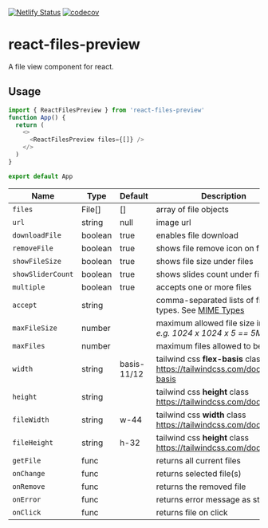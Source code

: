 
[![Netlify Status](https://api.netlify.com/api/v1/badges/f1c6d960-e969-4396-bdaa-33e245a72bf6/deploy-status)](https://app.netlify.com/sites/react-file-view/deploys)&nbsp;[![codecov](https://codecov.io/github/musama619/react-file-view/branch/main/graph/badge.svg?token=iBQkSenXLe)](https://codecov.io/github/musama619/react-file-view)

# react-files-preview
A file view component for react.

## Usage

```js
import { ReactFilesPreview } from 'react-files-preview'
function App() {
  return (
    <>
      <ReactFilesPreview files={[]} />
    </>
  )
}

export default App
```

| Name | Type  |  Default  | Description |
| ------------ | --------- | ------------ | --------- |
| `files` |  File[] | [] | array of file objects   |
|  `url` | string  | null  |  image url |
|  `downloadFile` | boolean  | true  | enables file download |
| `removeFile ` | boolean  | true  | shows file remove icon on file hover  |
|  `showFileSize` | boolean  | true  | shows file size under files  |
|  `showSliderCount` | boolean  | true  | shows slides count under file slider  |
|  `multiple` | boolean  | true |  accepts one or more files |
|  `accept` | string  |   | comma-separated lists of file types. See [MIME Types](https://developer.mozilla.org/en-US/docs/Web/HTTP/Basics_of_HTTP/MIME_types/Common_types)  |
| `maxFileSize`  | number  |   |  maximum allowed file size in bytes *e.g. 1024  x 1024 x 5 == 5MB*  |
|  `maxFiles` | number  |   |maximum files allowed to be added   |
|  `width` | string  | basis-11/12   | tailwind css **flex-basis** class https://tailwindcss.com/docs/flex-basis   |
| `height`  | string  |  | tailwind css **height** class https://tailwindcss.com/docs/height  |
| `fileWidth`  |  string  |  w-44 |  tailwind css **width** class https://tailwindcss.com/docs/width |
| `fileHeight`  | string  | h-32 |  tailwind css **height** class https://tailwindcss.com/docs/height |
|  `getFile` | func  |   |  returns all current files  |
| `onChange`  | func  |   | returns selected file(s)  |
| `onRemove`  | func  |   | returns the removed file  |
|  `onError` | func  |   | returns error message as string  |
|  `onClick` | func  |   | returns file on click  |